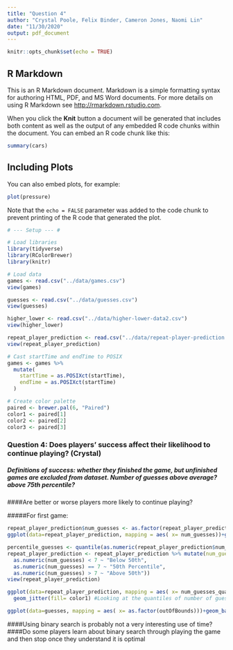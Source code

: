 ```yaml
---
title: "Question 4"
author: "Crystal Poole, Felix Binder, Cameron Jones, Naomi Lin"
date: "11/30/2020"
output: pdf_document
---
```


```r
knitr::opts_chunk$set(echo = TRUE)
```

## R Markdown

This is an R Markdown document. Markdown is a simple formatting syntax for authoring HTML, PDF, and MS Word documents. For more details on using R Markdown see <http://rmarkdown.rstudio.com>.

When you click the **Knit** button a document will be generated that includes both content as well as the output of any embedded R code chunks within the document. You can embed an R code chunk like this:

```r
summary(cars)
```

## Including Plots

You can also embed plots, for example:

```r
plot(pressure)
```

Note that the `echo = FALSE` parameter was added to the code chunk to prevent printing of the R code that generated the plot.

##############################################################################################

```r
# --- Setup --- #

# Load libraries
library(tidyverse)
library(RColorBrewer)
library(knitr)

# Load data
games <- read.csv("../data/games.csv")
view(games)

guesses <- read.csv("../data/guesses.csv")
view(guesses)

higher_lower <- read.csv("../data/higher-lower-data2.csv")
view(higher_lower)

repeat_player_prediction <- read.csv("../data/repeat-player-prediction.csv")
view(repeat_player_prediction)

# Cast startTime and endTime to POSIX
games <- games %>%
  mutate(
    startTime = as.POSIXct(startTime),
    endTime = as.POSIXct(startTime)
  )

# Create color palette
paired <- brewer.pal(6, "Paired")
color1 <- paired[1]
color2 <- paired[2]
color3 <- paired[3]

```
### Question 4: Does players’ success affect their likelihood to continue playing? (Crystal)
##### Definitions of success: whether they finished the game, but unfinished games are excluded from dataset. Number of guesses above average? above 75th percentile?
####Are better or worse players more likely to continue playing?

#####For first game:
```r
repeat_player_prediction$num_guesses <- as.factor(repeat_player_prediction$num_guesses)
ggplot(data=repeat_player_prediction, mapping = aes( x= num_guesses))+geom_bar(fill= color1)

percentile_guesses <- quantile(as.numeric(repeat_player_prediction$num_guesses_quantile))
repeat_player_prediction <- repeat_player_prediction %>% mutate(num_guesses_quantile = case_when (
  as.numeric(num_guesses) < 7 ~ "Below 50th",
  as.numeric(num_guesses) == 7 ~ "50th Percentile",
  as.numeric(num_guesses) > 7 ~ "Above 50th"))
view(repeat_player_prediction)

ggplot(data=repeat_player_prediction, mapping = aes( x= num_guesses_quantile, y= willReturn))+
  geom_jitter(fill= color1) #Looking at the quantiles of number of guesses based on whether they return or not (this is a terrible graph-- need to just check quantitatively)

ggplot(data=guesses, mapping = aes( x= as.factor(outOfBounds)))+geom_bar(fill= color1) #Checking how many guesses are out of bounds as a potential indicator of bad players.
```

####Using binary search is probably not a very interesting use of time?
####Do some players learn about binary search through playing the game and then stop once they understand it is optimal
